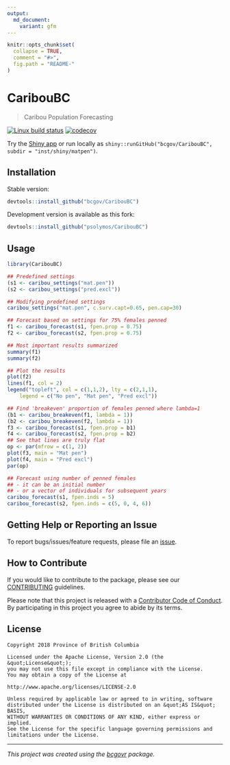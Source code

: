 ```yaml
---
output:
  md_document:
    variant: gfm
---
```


```r
knitr::opts_chunk$set(
  collapse = TRUE,
  comment = "#>",
  fig.path = "README-"
)
```

# CaribouBC

> Caribou Population Forecasting

[![Linux build status](https://travis-ci.org/psolymos/CaribouBC.svg?branch=master)](https://travis-ci.org/psolymos/CaribouBC)
[![codecov](https://codecov.io/gh/psolymos/CaribouBC/branch/master/graph/badge.svg)](https://codecov.io/gh/psolymos/CaribouBC)

Try the [Shiny app](https://psolymos.shinyapps.io/matpen/) or run locally as 
`shiny::runGitHub("bcgov/CaribouBC", subdir = "inst/shiny/matpen")`.

[](caribou.gif)

## Installation

Stable version:

```r
devtools::install_github("bcgov/CaribouBC")
```

Development version is available as this fork:

```r
devtools::install_github("psolymos/CaribouBC")
```

## Usage

```r
library(CaribouBC)

## Predefined settings
(s1 <- caribou_settings("mat.pen"))
(s2 <- caribou_settings("pred.excl"))

## Modifying predefined settings
caribou_settings("mat.pen", c.surv.capt=0.65, pen.cap=30)

## Forecast based on settings for 75% females penned
f1 <- caribou_forecast(s1, fpen.prop = 0.75)
f2 <- caribou_forecast(s2, fpen.prop = 0.75)

## Most important results summarized
summary(f1)
summary(f2)

## Plot the results
plot(f2)
lines(f1, col = 2)
legend("topleft", col = c(1,1,2), lty = c(2,1,1),
    legend = c("No pen", "Mat pen", "Pred excl"))

## Find 'breakeven' proportion of females penned where lambda=1
(b1 <- caribou_breakeven(f1, lambda = 1))
(b2 <- caribou_breakeven(f2, lambda = 1))
f3 <- caribou_forecast(s1, fpen.prop = b1)
f4 <- caribou_forecast(s2, fpen.prop = b2)
## See that lines are truly flat
op <- par(mfrow = c(1, 2))
plot(f3, main = "Mat pen")
plot(f4, main = "Pred excl")
par(op)

## Forecast using number of penned females
## - it can be an initial number
## - or a vector of individuals for subsequent years
caribou_forecast(s1, fpen.inds = 5)
caribou_forecast(s2, fpen.inds = c(5, 0, 4, 6))
```

## Getting Help or Reporting an Issue

To report bugs/issues/feature requests, please file an [issue](https://github.com/bcgov/CaribouBC/issues/).

## How to Contribute

If you would like to contribute to the package, please see our 
[CONTRIBUTING](CONTRIBUTING.md) guidelines.

Please note that this project is released with a [Contributor Code of Conduct](CODE_OF_CONDUCT.md). By participating in this project you agree to abide by its terms.

## License

```
Copyright 2018 Province of British Columbia

Licensed under the Apache License, Version 2.0 (the &quot;License&quot;);
you may not use this file except in compliance with the License.
You may obtain a copy of the License at

http://www.apache.org/licenses/LICENSE-2.0

Unless required by applicable law or agreed to in writing, software distributed under the License is distributed on an &quot;AS IS&quot; BASIS,
WITHOUT WARRANTIES OR CONDITIONS OF ANY KIND, either express or implied.
See the License for the specific language governing permissions and limitations under the License.
```

---
*This project was created using the [bcgovr](https://github.com/bcgov/bcgovr) package.* 
